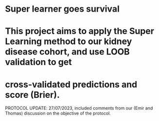 # Super learner goes survival

# This project aims to apply the Super Learning method to our kidney disease cohort, and use LOOB validation to get 
# cross-validated predictions and score (Brier). 

PROTOCOL UPDATE: 27/07/2023, included comments from our (Emir and Thomas) discussion on the objective of the protocol. 
